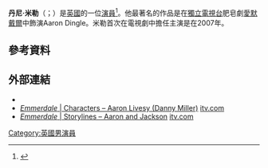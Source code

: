{{Infobox person
| name                    = Danny Miller
| image                   = Danny Miller.jpg
| imagesize               = 200px
| caption                 = 
| birth_name              =
| birth_date              = {{birth date and age|1991|1|2|df=y}}
| birth_place = 英格蘭[[斯托克波特|斯托克波特]]
| occupation = 演員
| years_active = 2007 – 現在
|television = [[愛默戴爾|愛默戴爾]]（2008–2012，2014–現在）
}}
'''丹尼·米勒'''（{{lang-en|''' Daniel Benedict "Danny" Miller'''}}；{{bd|1991年|1月2日}}）是[[英國|英國]]的一位[[演員|演員]]<ref name="Hull">{{cite news|url=http://www.hulldailymail.co.uk/s-day-pinched-lesley-sharp/story-18755055-detail/story.html|title='It's not every day you get your bottom pinched by Lesley Sharp!'|date=20 April 2013|work=[[Hull_Daily_Mail|Hull Daily Mail]]|accessdate=31 August 2016}}{{dead link|date=2017年11月 |bot=InternetArchiveBot |fix-attempted=yes }}</ref>。他最著名的作品是在[[獨立電視台|獨立電視台]]肥皂劇[[愛默戴爾|愛默戴爾]]中飾演Aaron Dingle。米勒首次在電視劇中擔任主演是在2007年。
==參考資料==
{{Reflist}}
==外部連結==
*{{IMDb name|2818755|Danny Miller}}
*[https://web.archive.org/web/20110723192954/http://www.itv.com/emmerdale/characters/aaron-livesy/ ''Emmerdale'' | Characters – Aaron Livesy (Danny Miller)] [[itv.com|itv.com]]
*[https://archive.is/20130126165339/http://www.itv.com/emmerdale/storylines/aaron-and-jackson/ ''Emmerdale'' | Storylines – Aaron and Jackson] [[itv.com|itv.com]]
[[Category:英國男演員|Category:英國男演員]]
